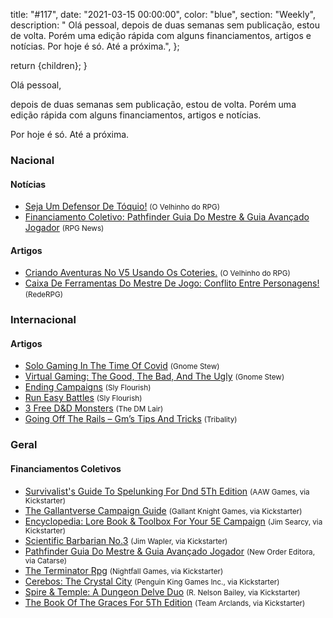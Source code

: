 
  title: "#117",
  date: "2021-03-15 00:00:00",
  color: "blue",
  section: "Weekly",
  description:
    "    Olá pessoal,    depois de duas semanas sem publicação, estou de volta. Porém uma edição rápida com alguns financiamentos, artigos e notícias.    Por hoje é só. Até a próxima.",
};

  return <InternalLayout meta={meta}>{children}</InternalLayout>;
}

Olá pessoal,

depois de duas semanas sem publicação, estou de volta. Porém uma edição rápida com alguns financiamentos, artigos e notícias.

Por hoje é só. Até a próxima.

### Nacional

#### Notícias

- [Seja Um Defensor De Tóquio!] <small>(O Velhinho do RPG)</small>
- [Financiamento Coletivo: Pathfinder Guia Do Mestre &amp; Guia Avançado Jogador] <small>(RPG News)</small>

#### Artigos

- [Criando Aventuras No V5 Usando Os Coteries.] <small>(O Velhinho do RPG)</small>
- [Caixa De Ferramentas Do Mestre De Jogo: Conflito Entre Personagens!] <small>(RedeRPG)</small>

### Internacional

#### Artigos

- [Solo Gaming In The Time Of Covid] <small>(Gnome Stew)</small>
- [Virtual Gaming: The Good, The Bad, And The Ugly] <small>(Gnome Stew)</small>
- [Ending Campaigns] <small>(Sly Flourish)</small>
- [Run Easy Battles] <small>(Sly Flourish)</small>
- [3 Free D&amp;D Monsters] <small>(The DM Lair)</small>
- [Going Off The Rails – Gm’s Tips And Tricks] <small>(Tribality)</small>

### Geral

#### Financiamentos Coletivos

- [Survivalist&#039;s Guide To Spelunking For Dnd 5Th Edition] <small>(AAW Games, via Kickstarter)</small>
- [The Gallantverse Campaign Guide] <small>(Gallant Knight Games, via Kickstarter)</small>
- [Encyclopedia: Lore Book &amp; Toolbox For Your 5E Campaign] <small>(Jim Searcy, via Kickstarter)</small>
- [Scientific Barbarian No.3] <small>(Jim Wapler, via Kickstarter)</small>
- [Pathfinder Guia Do Mestre &amp; Guia Avançado Jogador] <small>(New Order Editora, via Catarse)</small>
- [The Terminator Rpg] <small>(Nightfall Games, via Kickstarter)</small>
- [Cerebos: The Crystal City] <small>(Penguin King Games Inc., via Kickstarter)</small>
- [Spire &amp; Temple: A Dungeon Delve Duo] <small>(R. Nelson Bailey, via Kickstarter)</small>
- [The Book Of The Graces For 5Th Edition] <small>(Team Arclands, via Kickstarter)</small>

[spire &amp; temple: a dungeon delve duo]: https://www.kickstarter.com/projects/dgg-03/spire-and-temple-a-dungeon-delve-duo
[scientific barbarian no.3]: https://www.kickstarter.com/projects/checkthisartifact/scientific-barbarian-no3
[encyclopedia: lore book &amp; toolbox for your 5e campaign]: https://www.kickstarter.com/projects/1176616619/encyclopedia-complete-lore-book-for-5e
[survivalist&#039;s guide to spelunking for dnd 5th edition]: https://www.kickstarter.com/projects/adventureaweek/dnd-survivalists-guide-to-spelunking
[the book of the graces for 5th edition]: https://www.kickstarter.com/projects/thebookofthegraces/the-book-of-the-graces-for-5th-edition
[the gallantverse campaign guide]: https://www.kickstarter.com/projects/gallantknightgames/the-gallantverse-campaign-guide
[cerebos: the crystal city]: https://www.kickstarter.com/projects/penguinking/cerebos-the-crystal-city
[the terminator rpg]: https://www.kickstarter.com/projects/nightfall/the-terminator-rpg
[caixa de ferramentas do mestre de jogo: conflito entre personagens!]: https://www.rederpg.com.br/2021/03/07/caixa-de-ferramentas-do-mestre-de-jogo-conflito-entre-personagens/
[seja um defensor de tóquio!]: https://ovelhinhodorpg.wordpress.com/2021/03/07/seja-um-defensor-de-toquio/
[solo gaming in the time of covid]: https://gnomestew.com/solo-gaming-in-the-time-of-covid/
[ending campaigns]: https://slyflourish.com/ending_campaigns.html
[financiamento coletivo: pathfinder guia do mestre &amp; guia avançado jogador]: https://newsrpg.wordpress.com/2021/03/09/financiamento-coletivo-pathfinder-guia-do-mestre-guia-avancado-jogador/
[pathfinder guia do mestre &amp; guia avançado jogador]: https://www.catarse.me/pathfinder_guias
[criando aventuras no v5 usando os coteries.]: https://ovelhinhodorpg.wordpress.com/2021/03/09/criando-aventuras-no-v5-usando-os-coteries/
[virtual gaming: the good, the bad, and the ugly]: https://gnomestew.com/virtual-gaming-the-good-the-bad-and-the-ugly/
[going off the rails – gm’s tips and tricks]: https://www.tribality.com/2021/03/10/going-off-the-rails-gms-tips-and-tricks/
[3 free d&amp;d monsters]: https://www.thedmlair.com/2021/03/13/3-free-dd-monsters/
[run easy battles]: https://slyflourish.com/run_easy_battles.html
